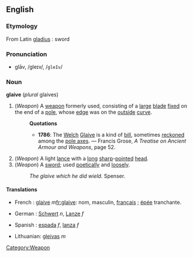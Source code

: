 ==English==
===Etymology===
From Latin [[gladius]] : sword

===Pronunciation===
*glāv, /ɡleɪv/, /<tt>gleIv</tt>/

===Noun===
'''glaive''' (''plural'' glaives)

#(''Weapon'') [[Category:Weapon]] A [[weapon]] formerly used, consisting of a [[large]] [[blade]] [[fix]]ed on the end of a [[pole]], whose [[edge]] was on the [[outside]] [[curve]].
#:'''Quotations'''
#:*'''1786''': The [[Welch]] [[Glaive]] is a kind of [[bill]], sometimes [[reckon]]ed among the [[pole axe]]s. &mdash; Francis Grose, ''A Treatise on Ancient Armour and Weapons'', page 52.
#(''Weapon'') A light [[lance]] with a [[long]] [[sharp]]-[[point]]ed [[head]]. 
#(''Weapon'') A [[sword]]; used [[poetically]] and [[loosely]].
#:''The glaive which he did wield.'' Spenser.

====Translations====
*French : [[glaive]] ''m''[[fr:glaive]]: nom, masculin, [[français]] ; [[épée]] tranchante.

*German : [[Schwert]] ''n'', [[Lanze]] ''f''

*Spanish : [[espada]] ''f'', [[lanza]] ''f''

*Lithuanian: [[gleivas]] ''m''